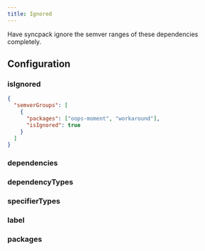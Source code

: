 ```yaml
---
title: Ignored
---
```



Have syncpack ignore the semver ranges of these dependencies completely.

## Configuration

### isIgnored <Badge text="Required" variant="danger" />

```json title="Hide dependencies from syncpack"
{
  "semverGroups": [
    {
      "packages": ["oops-moment", "workaround"],
      "isIgnored": true
    }
  ]
}
```

### dependencies

<Dependencies />

### dependencyTypes

<DependencyTypes />

### specifierTypes

<SpecifierTypes />

### label

<Label />

### packages

<Packages />

